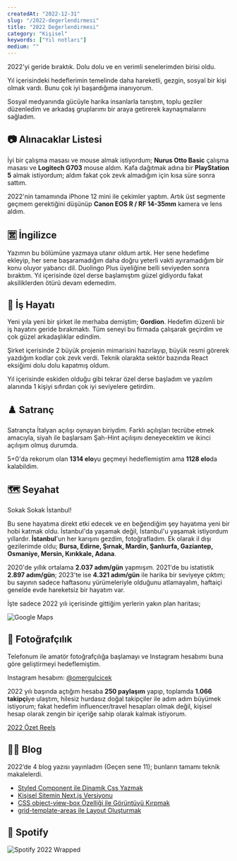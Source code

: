 ```yaml
---
createdAt: "2022-12-31"
slug: "/2022-degerlendirmesi"
title: "2022 Değerlendirmesi"
category: "Kişisel"
keywords: ["Yıl notları"]
medium: ""
---
```


2022'yi geride bıraktık. Dolu dolu ve en verimli senelerimden birisi oldu.

Yıl içerisindeki hedeflerimin temelinde daha hareketli, gezgin, sosyal bir kişi olmak vardı. Bunu çok iyi başardığıma inanıyorum.

Sosyal medyanında gücüyle harika insanlarla tanıştım, toplu geziler düzenledim ve arkadaş gruplarımı bir araya getirerek kaynaşmalarını sağladım.

## 📷 Alınacaklar Listesi

İyi bir çalışma masası ve mouse almak istiyordum; **Nurus Otto Basic** çalışma masası ve **Logitech G703** mouse aldım. Kafa dağıtmak adına bir **PlayStation 5** almak istiyordum; aldım fakat çok zevk almadığım için kısa süre sonra sattım.

2022'nin tamamında iPhone 12 mini ile çekimler yaptım. Artık üst segmente geçmem gerektiğini düşünüp **Canon EOS R / RF 14-35mm** kamera ve lens aldım.

## 🈺 İngilizce

Yazımın bu bölümüne yazmaya utanır oldum artık. Her sene hedefime ekleyip, her sene başaramadığım daha doğru yeterli vakti ayıramadığım bir konu oluyor yabancı dil. Duolingo Plus üyeliğine belli seviyeden sonra bıraktım. Yıl içerisinde özel derse başlamıştım güzel gidiyordu fakat aksiliklerden ötürü devam edemedim.

## 🏢 İş Hayatı

Yeni yıla yeni bir şirket ile merhaba demiştim; **Gordion**. Hedefim düzenli bir iş hayatını geride bırakmaktı. Tüm seneyi bu firmada çalışarak geçirdim ve çok güzel arkadaşlıklar edindim.

Şirket içerisinde 2 büyük projenin mimarisini hazırlayıp, büyük resmi görerek yazdığım kodlar çok zevk verdi. Teknik olarakta sektör bazında React eksiğimi dolu dolu kapatmış oldum.

Yıl içerisinde eskiden olduğu gibi tekrar özel derse başladım ve yazılım alanında 1 kişiyi sıfırdan çok iyi seviyelere getirdim.

## ♟️ Satranç

Satrançta İtalyan açılışı oynayan biriydim. Farklı açılışları tecrübe etmek amacıyla, siyah ile başlarsam Şah-Hint açılışını deneyecektim ve ikinci açılışım olmuş durumda.

5+0'da rekorum olan **1314 elo**yu geçmeyi hedeflemiştim ama **1128 elo**da kalabildim.

## 🗺️ Seyahat

Sokak Sokak İstanbul!

Bu sene hayatıma direkt etki edecek ve en beğendiğim şey hayatıma yeni bir hobi katmak oldu. İstanbul'da yaşamak değil, İstanbul'u yaşamak istiyordum yıllardır. **İstanbul**'un her karışını gezdim, fotoğrafladım. Ek olarak il dışı gezilerimde oldu; **Bursa, Edirne, Şırnak, Mardin, Şanlıurfa, Gaziantep, Osmaniye, Mersin, Kırıkkale, Adana**.

2020'de yıllık ortalama **2.037 adım/gün** yapmışım. 2021'de bu istatistik **2.897 adım/gün**; 2023'te ise **4.321 adım/gün** ile harika bir seviyeye çıktım; bu sayının sadece haftasonu yürümeleriyle olduğunu atlamayalım, haftaiçi genelde evde hareketsiz bir hayatım var.

İşte sadece 2022 yılı içerisinde gittiğim yerlerin yakın plan haritası;

![Google Maps](/img/blog/2022-12-31/maps.jpg)

## 📸 Fotoğrafçılık

Telefonum ile amatör fotoğrafçılığa başlamayı ve Instagram hesabımı buna göre geliştirmeyi hedeflemiştim.

Instagram hesabım: [@omergulcicek](https://www.instagram.com/omergulcicek/)

2022 yılı başında açtığım hesaba **250 paylaşım** yapıp, toplamda **1.066 takipçi**ye ulaştım, hilesiz hurdasız doğal takipçiler ile adım adım büyümek istiyorum; fakat hedefim influencer/travel hesapları olmak değil, kişisel hesap olarak zengin bir içeriğe sahip olarak kalmak istiyorum.

[2022 Özet Reels](https://www.instagram.com/p/Cm2O-lzqqR5/)

## ✍🏻 Blog

2022’de 4 blog yazısı yayınladım (Geçen sene 11); bunların tamamı teknik makalelerdi.

- [Styled Component ile Dinamik Css Yazmak](https://omergulcicek.com/blog/styled-component-ile-dinamik-css-yazmak/)
- [Kişisel Sitemin Next.js Versiyonu](https://omergulcicek.com/blog/kisisel-sitemin-nextjs-versiyonu/)
- [CSS object-view-box Özelliği ile Görüntüyü Kırpmak](https://omergulcicek.com/blog/css-object-view-box/)
- [grid-template-areas ile Layout Oluşturmak](https://omergulcicek.com/blog/grid-template-areas-ile-layout-olusturmak/)

## 🎵 Spotify

![Spotify 2022 Wrapped](/img/blog/2022-12-31/spotify.JPG)
